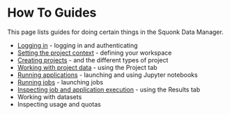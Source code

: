 

<Head>
  <title>Data Manager User Documentation - How To Guides</title>
</Head>

<DocsNav />

# How To Guides

This page lists guides for doing certain things in the Squonk Data Manager.

* [Logging in](./how-to/login) - logging in and authenticating
* [Setting the project context](./how-to/context) - defining your workspace
* [Creating projects](./how-to/create-project) - and the different types of project
* [Working with project data](./how-to/projects-tab) - using the Project tab
* [Running applications](/docs/how-to/applications) - launching and using Jupyter notebooks
* [Running jobs](/docs/how-to/jobs) - launching jobs
* [Inspecting job and application execution](./how-to/execution) - using the Results tab
* Working with datasets
* Inspecting usage and quotas

